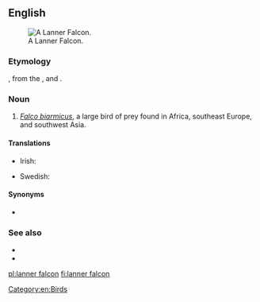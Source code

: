 ==English==
[[Image:Lanner Falcon 800.jpg|thumb|A Lanner Falcon.]]
===Etymology===
{{m|en|lanner}}, from the {{etyl|frm|en}} {{term|lanier||cowardly|lang=frm}}, and {{m|en|falcon}}.

===Noun===
{{en-noun}}

# ''[[Falco biarmicus]]'', a large bird of prey found in Africa, southeast Europe, and southwest Asia.

====Translations====
{{trans-top|Falco biarmicus}}
* Irish: {{t|ga|fabhcún lanner|m}}
{{trans-mid}}
* Swedish: {{t+|sv|slagfalk|c}}
{{trans-bottom}}

====Synonyms====
* {{l|en|lanner}}

===See also===
* {{pedialite}}
* {{specieslite|Falco biarmicus}}

[[Category:en:Birds]]

[[pl:lanner falcon]]
[[fi:lanner falcon]]